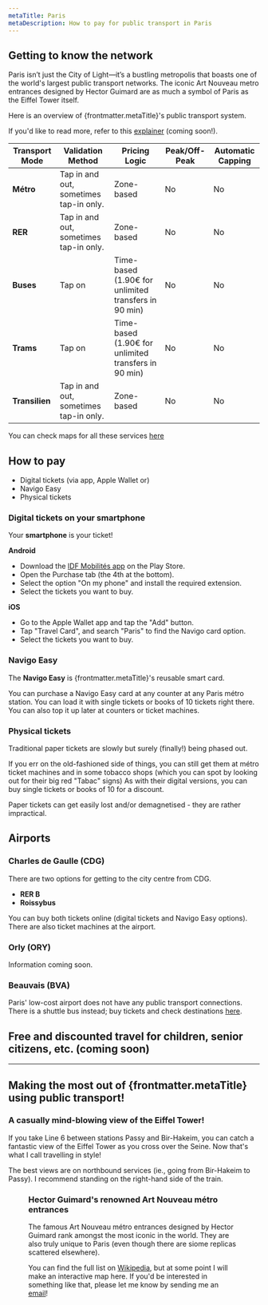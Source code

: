 ```yaml
---
metaTitle: Paris
metaDescription: How to pay for public transport in Paris
---
```


## Getting to know the network
Paris isn’t just the City of Light—it’s a bustling metropolis that boasts one of the world's largest public transport networks. 
The iconic Art Nouveau metro entrances designed by Hector Guimard are as much a symbol of Paris as the Eiffel Tower itself.

Here is an overview of {frontmatter.metaTitle}'s public transport system.

If you'd like to read more, refer to this [explainer](URL) (coming soon!).

| **Transport Mode**         | **Validation Method** | **Pricing Logic**          | **Peak/Off-Peak**         | **Automatic Capping**     |
|-----------------------------|-----------------------------|----------------------------|---------------------------|---------------------------|
| **Métro** | Tap in and out, sometimes tap-in only. | Zone-based                 | No                       | No    |
| **RER**                   | Tap in and out, sometimes tap-in only. | Zone-based | No                        | No    |
| **Buses**| Tap on           | Time-based (1.90€ for unlimited transfers in 90 min)                 | No                       | No    |
| **Trams**| Tap on | Time-based (1.90€ for unlimited transfers in 90 min) | No                       | No |
| **Transilien** | Tap in and out, sometimes tap-in only. | Zone-based | No                        | No    |

You can check maps for all these services [here](https://ratp.fr/en/plans)

## How to pay
- Digital tickets (via app, Apple Wallet or)
- Navigo Easy
- Physical tickets

<div style={{ 
  float: 'right', 
  margin: '0 0 1em 1em', 
  maxWidth: '300px',
  '@media (max-width: 768px)': {
    float: 'none',
    margin: '1em 0',
    maxWidth: '100%'
  }
}}>
<Figure 
  src="/cities/europe/france/paris/add-iphone.jpg"
  alt="iPhone with Navigo Easy card"
  caption="Adding your Navigo Easy card is straightforward if you have an iPhone. No extra apps needed!"
/>
</div>

### Digital tickets on your smartphone
Your **smartphone** is your ticket!

**Android**
- Download the [IDF Mobilités app](https://play.google.com/store/apps/details?id=com.applidium.vianavigo&hl=en) on the Play Store.
- Open the Purchase tab (the 4th at the bottom).
- Select the option "On my phone" and install the required extension.
- Select the tickets you want to buy.

**iOS**
- Go to the Apple Wallet app and tap the "Add" button. 
- Tap "Travel Card", and search "Paris" to find the Navigo card option. 
- Select the tickets you want to buy.

### Navigo Easy
The **Navigo Easy** is {frontmatter.metaTitle}'s reusable smart card.

You can purchase a Navigo Easy card at any counter at any Paris métro station. 
You can load it with single tickets or books of 10 tickets right there. You can also top it up later at counters or ticket machines. 

### Physical tickets

Traditional paper tickets are slowly but surely (finally!) being phased out. 

<div style={{ 
  float: 'right', 
  margin: '0 0 1em 1em', 
  maxWidth: '300px',
  '@media (max-width: 768px)': {
    float: 'none',
    margin: '1em 0',
    maxWidth: '100%'
  }
}}>
<Figure 
  src="/cities/europe/france/paris/metro-counter.jpg"
  alt="Counter at Saint-Lazare métro Station"
  caption="Find the counter at your metro station to buy your Navigo Easy card."
/>
</div>

If you err on the old-fashioned side of things, you can still get them at métro ticket machines and in some tobacco shops (which you can spot by looking out for their big red "Tabac" signs)
As with their digital versions, you can buy single tickets or books of 10 for a discount. 

Paper tickets can get easily lost and/or demagnetised - they are rather impractical. 

## Airports

### Charles de Gaulle (CDG)
There are two options for getting to the city centre from CDG.  
- **RER B**
- **Roissybus**

You can buy both tickets online (digital tickets and Navigo Easy options). There are also ticket machines at the airport.

### Orly (ORY)

Information coming soon.

### Beauvais (BVA)
Paris' low-cost airport does not have any public transport connections. There is a shuttle bus instead; buy tickets and check destinations [here](https://aeroportparisbeauvais.com/acces-et-parking/navette-aerobus-paris-aeroport).

## Free and discounted travel for children, senior citizens, etc. (coming soon)

---
## Making the most out of {frontmatter.metaTitle} using public transport!

### A casually mind-blowing view of the Eiffel Tower!

If you take Line 6 between stations Passy and Bir-Hakeim, you can catch a fantastic view of the Eiffel Tower as you cross over the Seine. 
Now that's what I call travelling in style!

The best views are on northbound services (ie., going from Bir-Hakeim to Passy). 
I recommend standing on the right-hand side of the train. 

<Figure 
  src="/cities/europe/france/paris/line-6-eiffel-tower.jpg"
  alt="Paris Metro Line 6 train crossing over the Seine overlooking the Eiffel Tower"
  caption="Line 6 offers a privileged view of the Eiffel Tower"
/>

### Hector Guimard's renowned Art Nouveau métro entrances

The famous Art Nouveau métro entrances designed by Hector Guimard rank amongst the most iconic in the world. 
They are also truly unique to Paris (even though there are siome replicas scattered elsewhere). 

You can find the full list on [Wikipedia](https://en.wikipedia.org/wiki/Paris_M%C3%A9tro_entrances_by_Hector_Guimard#Entrances_extant_today), 
but at some point I will make an interactive map here. If you'd be interested in something like that, please let me know by sending me an [email](mailto:gastonrieder@gmail.com)!
  
<Figure 
  src="/cities/europe/france/paris/hector-guimard-chatelet-entrance.jpg"
  alt="Hector Guimard-designed métro entrance at Châtelet station in central Paris"
  caption="There are over 80 of these iconic métro entrances in Paris. Can you collect them all?"
/> 